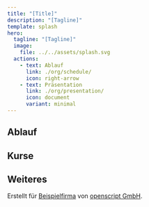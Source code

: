 ```yaml
---
title: "[Title]"
description: "[Tagline]"
template: splash
hero:
  tagline: "[Tagline]"
  image:
    file: ../../assets/splash.svg
  actions:
    - text: Ablauf
      link: ./org/schedule/
      icon: right-arrow
    - text: Präsentation
      link: ./org/presentation/
      icon: document
      variant: minimal
---
```



## Ablauf

<CardGrid stagger>
  <LinkCard href="./part1/" title="Tag 1" description="[Beschreibung Tag 1]" />
  <LinkCard href="./part2/" title="Tag 2" description="[Beschreibung Tag 2]" />
  <LinkCard href="./part3/" title="Tag 3" description="[Beschreibung Tag 3]" />
  <LinkCard href="./part4/" title="Tag 4" description="[Beschreibung Tag 4]" />
  <LinkCard href="./part5/" title="Tag 5" description="[Beschreibung Tag 5]" />
</CardGrid>

## Kurse

<CardGrid>
  <LinkCard href="./day1/" title="Kurs XY" />
  <LinkCard href="./day2/" title="Kurs AB" />
</CardGrid>

## Weiteres

Erstellt für [Beispielfirma](https://example.com) von [openscript GmbH](https://openscript.ch).
